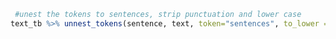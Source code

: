 ```r
 #unest the tokens to sentences, strip punctuation and lower case
text_tb %>% unnest_tokens(sentence, text, token="sentences", to_lower = TRUE, strip_punct = TRUE)
```
